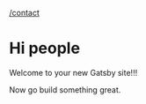[/contact](/contact)

# Hi people

Welcome to your new Gatsby site!!!

Now go build something great.


